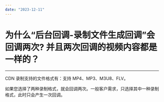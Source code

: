 ```yaml
---
date: "2023-12-11"
---
```

# 为什么“后台回调-录制文件生成回调”会回调两次? 并且两次回调的视频内容都是一样的？  

- - -

CDN 录制支持的文件格式有：支持 MP4、MP3、M3U8、FLV。

如果您选择了两种录制格式，就会回调两次。一般客户需求，只选择其中一种录制格式，此时只会产生一次回调。
